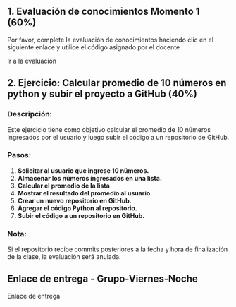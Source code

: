 
## 1. Evaluación de conocimientos Momento 1 (60%)

Por favor, complete la evaluación de conocimientos haciendo clic en el siguiente enlace y utilice el código asignado por el docente

<Link href="https://quizizz.com/join" target="_blank"> Ir a la evaluación </Link>

## 2. Ejercicio: Calcular promedio de 10 números en python y subir el proyecto a GitHub (40%)

### **Descripción:**

Este ejercicio tiene como objetivo calcular el promedio de 10 números ingresados por el usuario y luego subir el código a un repositorio de GitHub.

### **Pasos:**

1.  **Solicitar al usuario que ingrese 10 números.**
2.  **Almacenar los números ingresados en una lista.**
3.  **Calcular el promedio de la lista**
4.  **Mostrar el resultado del promedio al usuario.**
5.  **Crear un nuevo repositorio en GitHub.**
6.  **Agregar el código Python al repositorio.**
7.  **Subir el código a un repositorio en GitHub.**       

### Nota:

Si el repositorio recibe commits posteriores a la fecha y hora de finalización de la clase, la evaluación será anulada.

## **Enlace de entrega - Grupo-Viernes-Noche**

<Link href="https://docs.google.com/spreadsheets/d/1jJoKiZ5WNf3SV8_niuBcxFaMqYt9pP95yeQiEGMzdrU/edit?usp=sharing" target="_blank"> Enlace de entrega </Link>



